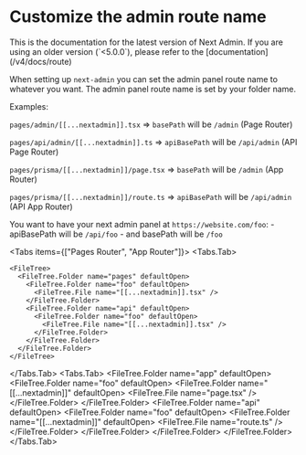 

# Customize the admin route name

<Callout type="info">
  This is the documentation for the latest version of Next Admin. If you are using an older version (`<5.0.0`), please refer to the [documentation](/v4/docs/route)
</Callout>

When setting up `next-admin` you can set the admin panel route name to whatever you want.
The admin panel route name is set by your folder name.

Examples:

`pages/admin/[[...nextadmin]].tsx` => `basePath` will be `/admin` (Page Router)

`pages/api/admin/[[...nextadmin]].ts` => `apiBasePath` will be `/api/admin` (API Page Router)

`pages/prisma/[[...nextadmin]]/page.tsx` => `basePath` will be `/admin` (App Router)

`pages/prisma/[[...nextadmin]]/route.ts` => `apiBasePath` will be `/api/admin` (API App Router)

  You want to have your next admin panel at `https://website.com/foo`: 
    - apiBasePath will be `/api/foo`
    - and basePath will be `/foo`

<Tabs items={["Pages Router", "App Router"]}>
  <Tabs.Tab>
  
    <FileTree>
      <FileTree.Folder name="pages" defaultOpen>
        <FileTree.Folder name="foo" defaultOpen>
          <FileTree.File name="[[...nextadmin]].tsx" />
        </FileTree.Folder>
        <FileTree.Folder name="api" defaultOpen>
          <FileTree.Folder name="foo" defaultOpen>
            <FileTree.File name="[[...nextadmin]].tsx" />
          </FileTree.Folder>
        </FileTree.Folder>
      </FileTree.Folder>
    </FileTree>
  </Tabs.Tab>
  <Tabs.Tab>
    <FileTree>
      <FileTree.Folder name="app" defaultOpen>
        <FileTree.Folder name="foo" defaultOpen>
          <FileTree.Folder name="[[...nextadmin]]" defaultOpen>
            <FileTree.File name="page.tsx" />
          </FileTree.Folder>
        </FileTree.Folder>
        <FileTree.Folder name="api" defaultOpen>
          <FileTree.Folder name="foo" defaultOpen>
            <FileTree.Folder name="[[...nextadmin]]" defaultOpen>
              <FileTree.File name="route.ts" />
            </FileTree.Folder>
          </FileTree.Folder>
        </FileTree.Folder>
      </FileTree.Folder>
    </FileTree>
  </Tabs.Tab>
</Tabs>